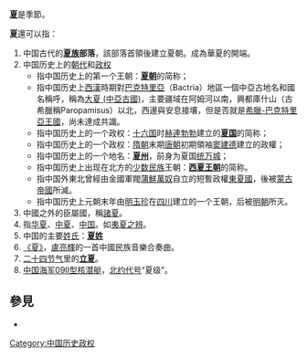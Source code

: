 '''[[夏季|夏]]'''是季節。

'''夏'''還可以指：

#中国古代的'''[[夏人_(上古人群)|夏族]]部落'''，該部落首領後建立夏朝。成為華夏的開端。
#中国历史上的[[中国朝代|朝代]]和[[政权|政权]]
#*指中国历史上的第一个王朝：'''[[夏朝|夏朝]]'''的简称；
#*指中国历史上[[西漢|西漢]]時期對[[巴克特里亞|巴克特里亞]]（Bactria）地區一個中亞古地名和國名稱呼，稱為[[大夏_(中亞古國)|大夏 (中亞古國)]]，主要疆域在阿姆河以南，興都庫什山（古希臘稱Paropamisus）以北，西邊與安息接壤，但是否就是[[希臘-巴克特里亞王國|希臘-巴克特里亞王國]]，尚未達成共識。
#*指中国历史上的一个政权：[[十六国|十六国]]时[[赫連勃勃|赫連勃勃]]建立的'''[[夏_(十六国)|夏国]]'''的简称；
#*指中国历史上的一个政权：[[隋朝|隋朝]]末期[[唐朝|唐朝]]初期領袖[[窦建德|窦建德]]建立的政權；
#*指中国历史上的一个地名：'''[[夏州|夏州]]'''，前身为夏国[[统万城|统万城]]；
#*指中国历史上出现在北方的[[少数民族|少数民族]]王朝：'''[[西夏|西夏王朝]]'''的简称。
#*指中国外東北曾經由金國軍閥[[蒲鮮萬奴|蒲鮮萬奴]]自立的短暫政權[[東夏國|東夏國]]，後被[[蒙古帝國|蒙古帝國]]所滅。
#*指中国历史上元朝末年由[[明玉珍|明玉珍]]在[[四川|四川]]建立的一个王朝，后被[[明朝|明朝]]所灭。
#中國之外的臣屬國，稱[[諸夏|諸夏]]。
#指[[华夏|华夏]]、[[中夏|中夏]]、[[中国|中国]]。如[[夷夏之辨|夷夏之辨]]。
#中国的主要[[姓氏|姓氏]]：'''[[夏姓|夏姓]]'''
#[[春夏秋冬_(樂曲)|《夏》]]，[[盧亮輝|盧亮輝]]的一首中國民族音樂合奏曲。
#[[二十四节气|二十四节气]]里的'''[[立夏|立夏]]'''。
#[[中国人民解放军海军|中国海军]][[09II型核潜艇|09II型核潜艇]]，[[北約代號|北约代号]]“夏级”。

== 參見 ==
* {{Lookfrom|夏}}

{{disambig|X|CAT=一字消歧义}}

[[Category:中国历史政权|Category:中国历史政权]]
